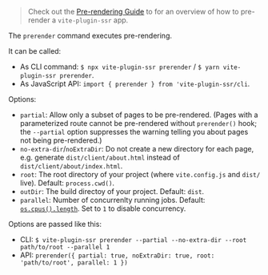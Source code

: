 > Check out the [Pre-rendering Guide](/pre-rendering) to for an overview of how to pre-render a `vite-plugin-ssr` app.

The `prerender` command executes pre-rendering.

It can be called:
 - As CLI command: `$ npx vite-plugin-ssr prerender` / `$ yarn vite-plugin-ssr prerender`.
 - As JavaScript API: `import { prerender } from 'vite-plugin-ssr/cli`.

Options:
 - `partial`: Allow only a subset of pages to be pre-rendered. (Pages with a parameterized route cannot be pre-rendered without `prerender()` hook; the `--partial` option suppresses the warning telling you about pages not being pre-rendered.)
 - `no-extra-dir`/`noExtraDir`: Do not create a new directory for each page, e.g. generate `dist/client/about.html` instead of `dist/client/about/index.html`.
 - `root`: The root directory of your project (where `vite.config.js` and `dist/` live). Default: `process.cwd()`.
 - `outDir`: The build directoy of your project. Default: `dist`.
 - `parallel`: Number of concurrenlty running jobs. Default: [`os.cpus().length`](https://nodejs.org/api/os.html#os_os_cpus). Set to `1` to disable concurrency.

Options are passed like this:
 - CLI: `$ vite-plugin-ssr prerender --partial --no-extra-dir --root path/to/root --parallel 1`
 - API: `prerender({ partial: true, noExtraDir: true, root: 'path/to/root', parallel: 1 })`
